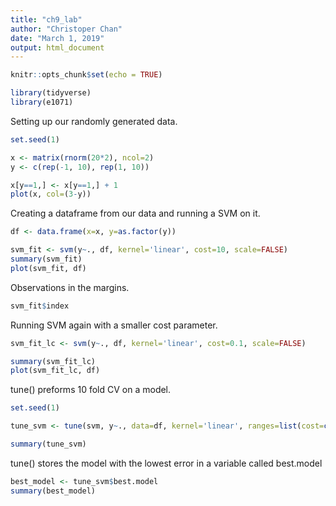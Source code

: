```yaml
---
title: "ch9_lab"
author: "Christoper Chan"
date: "March 1, 2019"
output: html_document
---
```


```r
knitr::opts_chunk$set(echo = TRUE)
```

```r
library(tidyverse)
library(e1071)
```

Setting up our randomly generated data.
```r
set.seed(1)

x <- matrix(rnorm(20*2), ncol=2)
y <- c(rep(-1, 10), rep(1, 10))

x[y==1,] <- x[y==1,] + 1
plot(x, col=(3-y))
```

Creating a dataframe from our data and running a SVM on it.
```r
df <- data.frame(x=x, y=as.factor(y))

svm_fit <- svm(y~., df, kernel='linear', cost=10, scale=FALSE)
summary(svm_fit)
plot(svm_fit, df)
```

Observations in the margins.
```r
svm_fit$index
```

Running SVM again with a smaller cost parameter.
```r
svm_fit_lc <- svm(y~., df, kernel='linear', cost=0.1, scale=FALSE)

summary(svm_fit_lc)
plot(svm_fit_lc, df)
```

tune() preforms 10 fold CV on a model.
```r
set.seed(1)

tune_svm <- tune(svm, y~., data=df, kernel='linear', ranges=list(cost=c(0.001, 0.01, 0.1, 1, 5, 10, 100)))

summary(tune_svm)
```

tune() stores the model with the lowest error in a variable called best.model
```r
best_model <- tune_svm$best.model
summary(best_model)
```






























